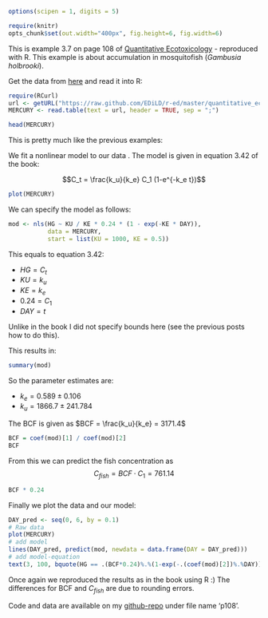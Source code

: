 ```r
options(scipen = 1, digits = 5)
```
```r
require(knitr)
opts_chunk$set(out.width="400px", fig.height=6, fig.width=6)
```


This is example 3.7 on page 108 of [Quantitative Ecotoxicology](http://www.crcpress.com/product/isbn/9781439835647) - reproduced with R. This example is about accumulation in mosquitofish (*Gambusia holbrooki*).

Get the data from [here](https://raw.github.com/EDiLD/r-ed/master/quantitative_ecotoxicology/data/p108.csv) and read it into R:

```r
require(RCurl)
url <- getURL("https://raw.github.com/EDiLD/r-ed/master/quantitative_ecotoxicology/data/p108.csv")
MERCURY <- read.table(text = url, header = TRUE, sep = ";")
```
```r
head(MERCURY)
```

This is pretty much like the previous examples: 

We fit a nonlinear model to our data
.
The model is given in equation 3.42 of the book:

$$C_t = \frac{k_u}{k_e} C_1 (1-e^{-k_e t})$$

```r
plot(MERCURY)
```

We can specify the model as follows:
```r
mod <- nls(HG ~ KU / KE * 0.24 * (1 - exp(-KE * DAY)), 
           data = MERCURY, 
           start = list(KU = 1000, KE = 0.5))
```

This equals to equation 3.42:

* $HG = C_t$
* $KU = k_u$
* $KE = k_e$
* $0.24 = C_1$
* $DAY = t$


Unlike in the book I did not specify bounds here (see the previous posts how to do this).

This results in:
```r
summary(mod)
```
So the parameter estimates are:

* $k_e = 0.589 \pm 0.106$
* $k_u = 1866.7 \pm 241.784$

The BCF is given as $BCF = \frac{k_u}{k_e} = 3171.4$
```r
BCF = coef(mod)[1] / coef(mod)[2]
BCF
```

From this we can predict the fish concentration as $$C_{fish}=BCF \cdot C_1=761.14$$
```r
BCF * 0.24
```

Finally we plot the data and our model:
```r
DAY_pred <- seq(0, 6, by = 0.1) 
# Raw data
plot(MERCURY)
# add model
lines(DAY_pred, predict(mod, newdata = data.frame(DAY = DAY_pred)))
# add model-equation
text(3, 100, bquote(HG == .(BCF*0.24)%.%(1-exp(-.(coef(mod)[2])%.%DAY))))
```


Once again we reproduced the results as in the book using R :)
The differences for BCF and $C_{fish}$ are due to rounding errors.


Code and data are available on my [github-repo](https://github.com/EDiLD/r-ed/tree/master/quantitative_ecotoxicology) under file name 'p108'.
